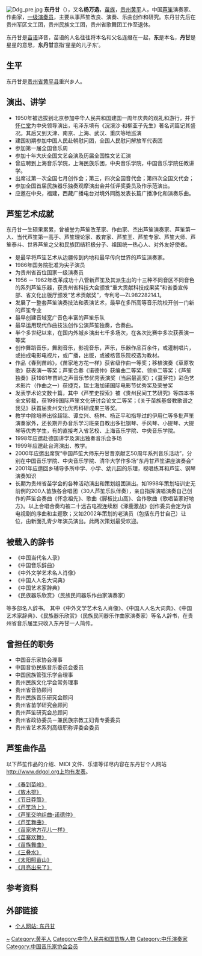 {{Otheruses|other=名为杨万选的其他人物|楊萬選}}
{{multiple issues|
{{Unreferenced|time=2021-07-09}}
{{blpsources|time=2021-07-09}}
}}

[[Image:Ddg_pre.jpg|right]]
'''东丹甘'''（{{bd|1935年|||catIdx=D东}}），又名'''杨万选'''，[[苗族|苗族]]，[[贵州省|贵州]][[黄平县|黄平]]人，中国[[芦笙|芦笙]]演奏家、作曲家，[[一级演奏员|一级演奏员]]，主要从事芦笙改良、演奏、乐曲创作和研究。东丹甘先后在贵州军区文工团，贵州民族文工团，贵州省歌舞团工作至退休。

东丹甘是[[苗语|苗语]]译音，苗语的人名往往将本名和父名连缀在一起，'''东'''是本名，'''丹甘'''是星星的意思，'''东丹甘'''意指‘星星的儿子东’。 

== 生平 ==
东丹甘是[[贵州省|贵州省]][[黄平县|黄平县]]重兴乡人。

== 演出、讲学 ==
* 1950年被选拔到北京参加中华人民共和国建国一周年庆典的观礼和游行，并于[[怀仁堂|怀仁堂]]为中央领导演出，毛泽东填有《浣溪沙·和柳亚子先生》著名词篇记其盛况。其后又到天津、南京、上海、武汉、重庆等地巡演
* 建国初期参加中国人民赴朝慰问团，全国人民慰问解放军代表团
* 参加第一届全国音乐周
* 参加十年大庆全国文艺会演及历届全国性文艺汇演
* 曾应聘到上海音乐学院，上海民族乐团，中央音乐学院，中国音乐学院任教讲学。
* 出席过第一次全国七月创作会；第三，四次全国音代会；第四次全国文代会；
* 参加全国首届民族器乐独奏观摩演出会并任评奖委员及作示范演出。
* 应邀在中央，福建，西藏广播电台对境外同胞发表长篇广播净化和演奏乐曲。

== 芦笙艺术成就 ==

东丹甘一生硕果累累，曾被誉为芦笙改革家、作曲家、杰出芦笙演奏家、芦笙第一人、当代芦笙第一高手、芦笙理论家、教育家、芦笙王、芦笙专家、芦笙大师、芦笙泰斗、世界芦笙之父和民族团结积极分子、祖国统一热心人、对外友好使者。

* 是最早将芦笙艺术从边疆传到内地和最早传向世界的芦笙演奏家。
* 1986年国务院批准为尖子演员
* 为贵州省首位国家一级演奏员
* 1956 － 1962年改革成功十八管新芦笙及其派生出的十三种不同音区不同音色的系列芦笙乐器，获贵州省科技大会颁发“重大贡献科技成果奖”和省委宣传部、省文化出版厅颁发“艺术贡献奖”，专利号—ZL98228214.1。
* 发展了一整套芦笙演奏技法和表演艺术，最早在多所高等音乐院校开创一门新的芦笙专业
* 最早创建音域宽广音色丰富的芦笙乐队
* 最早运用现代作曲技法创作公演芦笙独奏，合奏曲。
* 半个多世纪以来，在国内外城乡演出七千多场次，在各次比赛中多次获表演一等奖
* 创作舞蹈音乐，舞剧音乐，影视音乐，声乐，乐器作品百余件，或灌制唱片，或拍成电影电视片，或广播，出版，或被格音乐院校选为教材。
* 作品《春到苗岭》，《苗家地方花一样》获省级作曲一等奖；移植演奏《草原牧歌》获表演一等奖；芦笙合奏《诺德仲》获编曲二等奖、领排二等奖；《芦笙独奏》获1981年苗岭之声音乐节优秀表演奖（当届最高奖）；《蔓萝花》彩色艺术影片（作曲之一）获捷克，瑞士海加诺国际电影节优秀奖及荣誉奖
* 发表学术论文数十篇，其中《芦笙史探索》被《贵州民间工艺研究》等四本书全文转载，获1999国际芦笙文化研讨会论文二等奖；《关于苗族基督教歌谱之我见》获首届贵州文化优秀科研成果三等奖。
* 教学中除培养出徐超铭、谭立兴、杨林、杨正平和指导过的伊用仁等多批芦笙演奏家外，还长期开办音乐学习班亲自教出多批钢琴、手风琴、小提琴、大提琴等优秀学生，有的直接考入省艺校、上海音乐学院、中央音乐学院。
* 1998年应邀赴德国讲学及演出独奏音乐会多场
* 1999年应邀赴台湾演出、教学。
* 2000年应邀出席贺“中国芦笙大师东丹甘晋京献艺50周年系列音乐活动”，分别在中国音乐学院、中央音乐学院、清华大学作多场“东丹甘芦笙讲座演奏会”
* 2001年应邀回乡辅导多所中学、小学、幼儿园的乐理，视唱练耳和芦笙、钢琴演奏知识
* 长期为贵州省苗学会的各种活动演出和策划组团演出。如1998年策划培训史无前例的200人苗族各合唱团（30人芦笙乐队伴奏），亲自指挥演唱演奏自己创作的芦笙合奏曲《怀念祖先》、歌曲《脚板比山高》、合作歌曲《歌唱苗家好地方》。以上合唱合奏均被二十远古电视连续剧《涿鹿激战》创作委员会定为该电视剧的序曲和主题歌；又如2002年策划的老演员（包括东丹甘自己）让位，由新面孔青少年演员演出。此两次策划最受欢迎。

== 被载入的辞书 ==
*《中国当代名人录》
*《中国音乐辞曲》
*《中外文学艺术名人肖像》
*《中国人人名大词典》
*《中国艺术家辞典》
*《民族器乐欣赏》（民族民间器乐作曲家演奏家）
等多部名人辞书。
其中《中外文学艺术名人肖像》、《中国人人名大词典》、《中国艺术家辞典》、《民族器乐欣赏》（民族民间器乐作曲家演奏家）等名人辞书，在贵州省音乐届里只收入东丹甘一人简传。

== 曾担任的职务 ==
*中国音乐家协会理事
*中国音协民族音乐委员会委员
*中国民族管弦乐学会理事
*贵州民族文化学会常务理事
*贵州省音协顾问
*贵州民族音乐研究会顾问
*贵州省苗学研究会顾问
*贵州芦笙研究会总顾问
*贵州省政协委员－兼民族宗教工妇青专委委员
*贵州省艺术系列高级职称评委会委员

== 芦笙曲作品 ==
以下芦笙作品的介绍、MIDI 文件、乐谱等详尽内容在东丹甘个人网站 http://www.ddgol.org上均有发表。{{Dead link}}
* [https://archive.is/20130503004036//notation_cdml.html       《春到苗岭》]
* [https://archive.is/20130503013647//notation_fmp.html        《放木排》             ]
* [https://archive.is/20130503003823//notation_jrmt.html       《节日莽筒》           ]
* [https://archive.is/20130503002406//notation_lscs.html       《芦笙场上》           ]
* [https://archive.is/20130503012833//notation_lsjxzq-ndz.html 《芦笙交响组曲-诺德仲》]
* [https://archive.is/20130503013203//notation_lswq.html       《芦笙舞曲》          ]
* [https://archive.is/20130503003632//notation_mjdfheyy.html   《苗家地方花儿一样》   ]
* [https://archive.is/20130503002542//notation_mzhw.html       《苗寨欢舞》           ]
* [https://archive.is/20130503003807//notation_mzwq.html       《苗族舞曲》           ]
* [https://archive.is/20130503014021//notation_sds.html        《三叠水》             ]
* [https://archive.is/20130503003235//notation_tyzms.html      《太阳照苗山》         ]
* [https://archive.is/20130503003436//notation_ylcll.html      《月亮出来了》        ] {{Webarchive|url=https://archive.is/20130503003436/http://www.ddgol.org/notation_ylcll.html |date=2013-05-03 }}

== 参考资料 ==
{{reflist}}

== 外部链接 ==
* [http://www.ddgol.org 个人网站: 东丹甘]{{Wayback|url=http://www.ddgol.org/ |date=20130831161409 }}

{{中国音乐家协会第三届理事会}}
{{中国音乐家协会第四届理事会}}

{{Authority control}}
{{DEFAULTSORT:Dong东}}
[[Category:杨姓|~]]
[[Category:黄平人|Category:黄平人]]
[[Category:中华人民共和国苗族人物|Category:中华人民共和国苗族人物]]
[[Category:中乐演奏家|Category:中乐演奏家]]
[[Category:中国音乐家协会会员|Category:中国音乐家协会会员]]